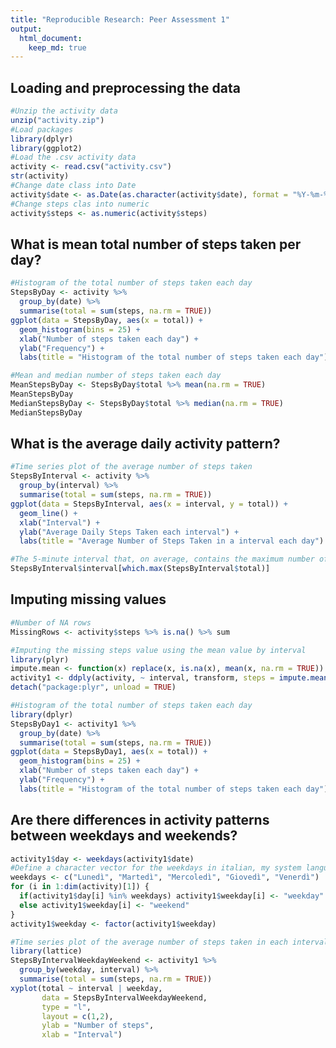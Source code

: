 ```yaml
---
title: "Reproducible Research: Peer Assessment 1"
output: 
  html_document:
    keep_md: true
---
```

## Loading and preprocessing the data
```r
#Unzip the activity data
unzip("activity.zip")
#Load packages
library(dplyr)
library(ggplot2)
#Load the .csv activity data
activity <- read.csv("activity.csv")
str(activity)
#Change date class into Date
activity$date <- as.Date(as.character(activity$date), format = "%Y-%m-%d")
#Change steps clas into numeric
activity$steps <- as.numeric(activity$steps)
```

## What is mean total number of steps taken per day?
```r
#Histogram of the total number of steps taken each day
StepsByDay <- activity %>% 
  group_by(date) %>% 
  summarise(total = sum(steps, na.rm = TRUE))
ggplot(data = StepsByDay, aes(x = total)) +
  geom_histogram(bins = 25) +
  xlab("Number of steps taken each day") +
  ylab("Frequency") +
  labs(title = "Histogram of the total number of steps taken each day")

#Mean and median number of steps taken each day
MeanStepsByDay <- StepsByDay$total %>% mean(na.rm = TRUE)
MeanStepsByDay
MedianStepsByDay <- StepsByDay$total %>% median(na.rm = TRUE)
MedianStepsByDay
```

## What is the average daily activity pattern?
```r
#Time series plot of the average number of steps taken
StepsByInterval <- activity %>% 
  group_by(interval) %>% 
  summarise(total = sum(steps, na.rm = TRUE))
ggplot(data = StepsByInterval, aes(x = interval, y = total)) +
  geom_line() +
  xlab("Interval") +
  ylab("Average Daily Steps Taken each interval") +
  labs(title = "Average Number of Steps Taken in a interval each day")

#The 5-minute interval that, on average, contains the maximum number of steps
StepsByInterval$interval[which.max(StepsByInterval$total)]
```

## Imputing missing values
```r
#Number of NA rows
MissingRows <- activity$steps %>% is.na() %>% sum

#Imputing the missing steps value using the mean value by interval
library(plyr)
impute.mean <- function(x) replace(x, is.na(x), mean(x, na.rm = TRUE))
activity1 <- ddply(activity, ~ interval, transform, steps = impute.mean(steps))
detach("package:plyr", unload = TRUE)

#Histogram of the total number of steps taken each day
library(dplyr)
StepsByDay1 <- activity1 %>% 
  group_by(date) %>% 
  summarise(total = sum(steps, na.rm = TRUE))
ggplot(data = StepsByDay1, aes(x = total)) +
  geom_histogram(bins = 25) +
  xlab("Number of steps taken each day") +
  ylab("Frequency") +
  labs(title = "Histogram of the total number of steps taken each day")
```

## Are there differences in activity patterns between weekdays and weekends?

```r
activity1$day <- weekdays(activity1$date)
#Define a character vector for the weekdays in italian, my system language
weekdays <- c("Lunedì", "Martedì", "Mercoledì", "Giovedì", "Venerdì")
for (i in 1:dim(activity)[1]) {
  if(activity1$day[i] %in% weekdays) activity1$weekday[i] <- "weekday"
  else activity1$weekday[i] <- "weekend"
} 
activity1$weekday <- factor(activity1$weekday)

#Time series plot of the average number of steps taken in each interval of a weekday
library(lattice)
StepsByIntervalWeekdayWeekend <- activity1 %>% 
  group_by(weekday, interval) %>% 
  summarise(total = sum(steps, na.rm = TRUE))
xyplot(total ~ interval | weekday,
       data = StepsByIntervalWeekdayWeekend,
       type = "l",
       layout = c(1,2),
       ylab = "Number of steps",
       xlab = "Interval")
```


